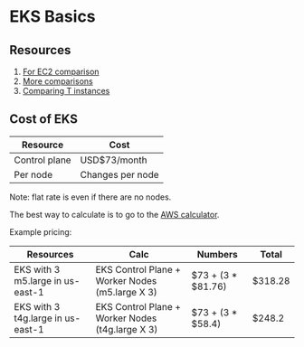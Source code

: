 # EKS Basics

## Resources

1. [For EC2 comparison](https://instances.vantage.sh/)
2. [More comparisons](https://www.parkmycloud.com/blog/ec2-instance-types/)
3. [Comparing T instances](https://www.learnaws.org/2020/12/19/t3-t3a-t4g/)

## Cost of EKS

| Resource      | Cost             |
| ------------- | ---------------- |
| Control plane | USD$73/month     |
| Per node      | Changes per node |

Note: flat rate is even if there are no nodes.

The best way to calculate is to go to the [AWS calculator](https://calculator.aws/).

Example pricing:

| Resources                         | Calc                                             | Numbers             | Total   |
| --------------------------------- | ------------------------------------------------ | ------------------- | ------- |
| EKS with 3 m5.large in us-east-1  | EKS Control Plane + Worker Nodes (m5.large X 3)  | $73 + (3 \* $81.76) | $318.28 |
| EKS with 3 t4g.large in us-east-1 | EKS Control Plane + Worker Nodes (t4g.large X 3) | $73 + (3 \* $58.4)  | $248.2  |
